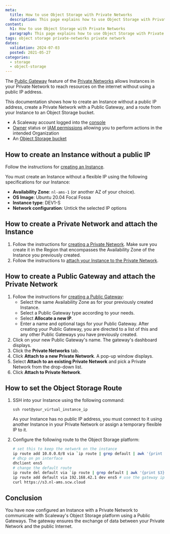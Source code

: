 ```yaml
---
meta:
  title: How to use Object Storage with Private Networks
  description: This page explains how to use Object Storage with Private Networks.
content:
  h1: How to use Object Storage with Private Networks
  paragraph: This page explains how to use Object Storage with Private Networks.
tags: object storage private-networks private network
dates:
  validation: 2024-07-03
  posted: 2021-05-27
categories:
  - storage
  - object-storage
---
```


The [Public Gateway](/network/public-gateways/concepts/#public-gateway) feature of the [Private Networks](/network/vpc/concepts/#private-networks) allows Instances in your Private Network to reach resources on the internet without using a public IP address.

This documentation shows how to create an Instance without a public IP address, create a Private Network with a Public Gateway, and a route from your Instance to an Object Storage bucket.

<Macro id="requirements" />

- A Scaleway account logged into the [console](https://console.scaleway.com)
- [Owner](/identity-and-access-management/iam/concepts/#owner) status or [IAM permissions](/identity-and-access-management/iam/concepts/#permission) allowing you to perform actions in the intended Organization
- An [Object Storage bucket](/storage/object/how-to/create-a-bucket/)

## How to create an Instance without a public IP

Follow the instructions for [creating an Instance](/compute/instances/how-to/create-an-instance). 

You must create an Instance without a flexible IP using the following specifications for our Instance:
  - **Availability Zone**: `nl-ams-1` (or another AZ of your choice).
  - **OS Image**: Ubuntu 20.04 Focal Fossa
  - **Instance type**: DEV1-S
  - **Network configuration**: Untick the selected IP options

## How to create a Private Network and attach the Instance

1. Follow the instructions for [creating a Private Network](/network/vpc/how-to/create-private-network/). Make sure you create it in the Region that encompasses the Availability Zone of the Instance you previously created.
2. Follow the instructions to [attach your Instance to the Private Network](/network/vpc/how-to/attach-resources-to-pn/).

## How to create a Public Gateway and attach the Private Network

1. Follow the instructions for [creating a Public Gateway](/network/public-gateways/how-to/create-a-public-gateway/):
    - Select the same Availability Zone as for your previously created Instance.
    - Select a Public Gateway type according to your needs.
    - Select **Allocate a new IP**.
    - Enter a name and optional tags for your Public Gateway.
    After creating your Public Gateway, you are directed to a list of this and any other Public Gateways you have previously created.
2. Click on your new Public Gateway's name. The gateway's dashboard displays.
3. Click the **Private Networks** tab.
4. Click **Attach to a new Private Network**. A pop-up window displays.
5. Select **Attach to an existing Private Network** and pick a Private Network from the drop-down list.
6. Click **Attach to Private Network**.

## How to set the Object Storage Route

1. SSH into your Instance using the following command:
    ```
    ssh root@your_virtual_instance_ip
    ```

    <Message type="note">
    As your Instance has no public IP address, you must connect to it using another Instance in your Private Network or assign a temporary flexible IP to it.

    </Message>
2. Configure the following route to the Object Storage platform:
    ```sh
    # set this to keep the network on the instance
    ip route add 10.0.0.0/8 via `ip route | grep default | awk '{print $3} '` dev ens2
    # dhcp on pn interface
    dhclient ens5
    # change the default route
    ip route del default via `ip route | grep default | awk '{print $3} '` dev ens2
    ip route add default via 192.168.42.1 dev ens5 # use the gateway ip in the gateway's description
    curl https://s3.nl-ams.scw.cloud
    ```

## Conclusion

You have now configured an Instance with a Private Network to communicate with Scaleway's Object Storage platform using a Public Gateways. The gateway ensures the exchange of data between your Private Network and the public Internet.


